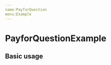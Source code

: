 ```yaml
---
name:PayforQuestion
menu:Example
---
```



# PayforQuestionExample

## Basic usage

<Playground>
  <PayforQuestion params={[
       {avatar:"https://s1.ax1x.com/2018/08/02/P0gmh6.jpg",username:"xxx",bio:"控制文本与边框的距离,要使用css的内边距属性padding来实现。"},
       {avatar:"https://s1.ax1x.com/2018/08/02/P0gmh6.jpg",username:"xxx",bio:"控制文本与边框的距离,要使用css的内边距属性padding来实现。"},
       {avatar:"https://s1.ax1x.com/2018/08/02/P0gmh6.jpg",username:"xxx",bio:"控制文本与边框的距离,要使用css的内边距属性padding来实现。"},
       {avatar:"https://s1.ax1x.com/2018/08/02/P0gmh6.jpg",username:"xxx",bio:"控制文本与边框的距离,要使用css的内边距属性padding来实现。"},
       {avatar:"https://s1.ax1x.com/2018/08/02/P0gmh6.jpg",username:"xxx",bio:"控制文本与边框的距离,要使用css的内边距属性padding来实现。"}
   ]}
   />
</Playground>
